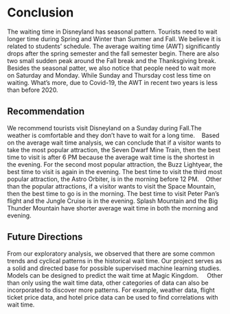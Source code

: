 # Conclusion
The waiting time in Disneyland has seasonal pattern. Tourists need to wait longer time during Spring and Winter than Summer and Fall. We believe it is related to students' schedule. The average waiting time (AWT) significantly drops after the spring semester and the fall semester begin. There are also two small sudden peak around the Fall break and the Thanksgiving break. Besides the seasonal patter, we also notice that people need to wait more on Saturday and Monday. While Sunday and Thursday cost less time on waiting. What's more, due to Covid-19, the AWT in recent two years is less than before 2020. \ 

## Recommendation
We recommend tourists visit Disneyland on a Sunday during Fall.The weather is comfortable and they don't have to wait for a long time.\ 
\ 
Based on the average wait time analysis, we can conclude that if a visitor wants to take the most popular attraction, the Seven Dwarf Mine Train, then the best time to visit is after 6 PM because the average wait time is the shortest in the evening. For the second most popular attraction, the Buzz Lightyear, the best time to visit is again in the evening. The best time to visit the third most popular attraction, the Astro Orbiter, is in the morning before 12 PM.\ 
\ 
Other than the popular attractions, if a visitor wants to visit the Space Mountain, then the best time to go is in the morning. The best time to visit Peter Pan’s flight and the Jungle Cruise is in the evening. Splash Mountain and the Big Thunder Mountain have shorter average wait time in both the morning and evening. \ 

## Future Directions
From our exploratory analysis, we observed that there are some common trends and cyclical patterns in the historical wait time. Our project serves as a solid and directed base for possible supervised machine learning studies. Models can be designed to predict the wait time at Magic Kingdom.  \ 
\ 
Other than only using the wait time data, other categories of data can also be incorporated to discover more patterns. For example, weather data, flight ticket price data, and hotel price data can be used to find correlations with wait time. 
